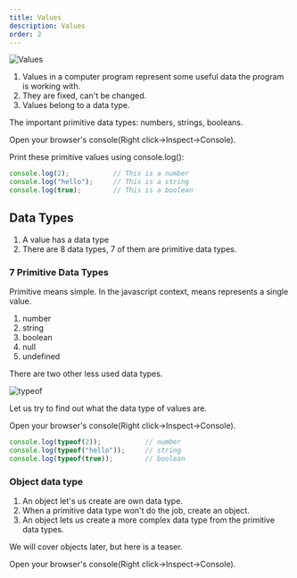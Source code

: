 ```yaml
---
title: Values
description: Values
order: 2
---
```




![Values](https://user-images.githubusercontent.com/29270715/72415993-d455b000-379d-11ea-8cd0-3287b51a86e8.png)

1. Values in a computer program represent some useful data the program is working with.
2. They are fixed, can't be changed.
3. Values belong to a data type.

<Aside>
The important primitive data types: numbers, strings, booleans. 

Open your browser's console(Right click->Inspect->Console).

Print these primitive values using console.log():

```js
console.log(2);           // This is a number
console.log("hello");     // This is a string
console.log(true);        // This is a boolean
```
</Aside>



## Data Types
1. A value has a data type
2. There are 8 data types, 7 of them are primitive data types.

### 7 Primitive Data Types
Primitive means simple. In the javascript context, means represents a single value.

1. number
2. string
3. boolean
4. null
5. undefined

There are two other less used data types. 

![typeof](https://user-images.githubusercontent.com/29270715/72416480-d9672f00-379e-11ea-83d5-2e7219d1594f.png)

<Aside>
Let us try to find out what the data type of values are.

Open your browser's console(Right click->Inspect->Console).


```js
console.log(typeof(2));           // number
console.log(typeof("hello"));     // string
console.log(typeof(true));        // boolean
```
</Aside>


### Object data type

1. An object let's us create are own data type.
2. When a primitive data type won't do the job, create an object.
3. An object lets us create a more complex data type from the primitive data types.

<Aside>
We will cover objects later, but here is a teaser.

Open your browser's console(Right click->Inspect->Console).



</Aside>

